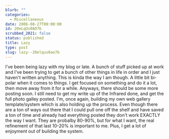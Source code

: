 ```yaml
---
blurb: ""
categories:
  - Miscellaneous
date: 2006-08-27T00:00:00
id: 20eLqUs0AO7b
scrubbed_2021: false
status: published
title: Lazy
type: post
slug: lazy--20elqus0ao7b
---
```


I've been being lazy with my blog or late. A bunch of stuff picked
up at work and I've been trying to get a bunch of other things in
life in order and I just haven't written anything. This is kinda
the way I am though. A little bit bi-polar when it comes to things.
I get focused on something and do it a lot, then move away from it
for a while. Anyways, there should be some more posting soon. I
still need to get my write up of the Infrared done, and get the
full photo galley posted. I'm, once again, building my own web
gallery template/system which is also holding up the process. Even
though there are a ton of ways out there that I could pull one off
the shelf and have saved a ton of time and already had everything
posted they don't work EXACTLY the way I want. They are probalby
80-90%, but for what I want, the real refinement of that last
10-20% is important to me. Plus, I get a lot of enjoyment out of
building the system.